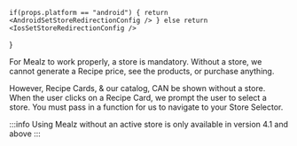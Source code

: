 



    if(props.platform == "android") { return <AndroidSetStoreRedirectionConfig /> } else return  <IosSetStoreRedirectionConfig />
}


For Mealz to work properly, a store is mandatory.
Without a store, we cannot generate a Recipe price, see the products, or purchase anything.

However, Recipe Cards, & our catalog, CAN be shown without a store.
When the user clicks on a Recipe Card, we prompt the user to select a store.
You must pass in a function for us to navigate to your Store Selector.

:::info
Using Mealz without an active store is only available in version 4.1 and above
:::

<SetStoreRedirectionConfig platform= {props.platform}/>
